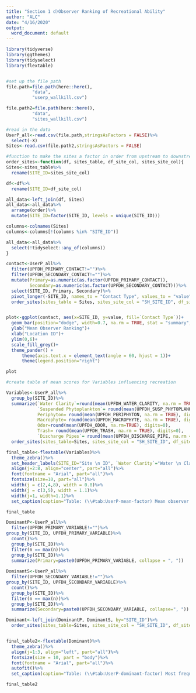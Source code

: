 ```yaml
---
title: "Section 1 d)Observer Ranking of Recreational Ability"
author: "ALC"
date: "4/16/2020"
output:
  word_document: default
---
```


```r
library(tidyverse)
library(ggthemes)
library(tidyselect)
library(flextable)


#set up the file path
file.path=file.path(here::here(),
          "data",
          "userp_wallkill.csv")

file.path2=file.path(here::here(),
          "data",
          "sites_wallkill.csv")

```

```r
#read in the data
UserP_all<-read.csv(file.path,stringsAsFactors = FALSE)%>%
  select(-X)
Sites<-read.csv(file.path2,stringsAsFactors = FALSE)
```

```r
#function to make the sites a factor in order from upstream to downstream
order_sites<-function(df, sites_table, df_site_col, sites_site_col){
Sites<-sites_table%>%
  rename(SITE_ID=sites_site_col)

df<-df%>%
  rename(SITE_ID=df_site_col)

all_data<-left_join(df, Sites)
all_data<-all_data%>%
  arrange(order)%>%
  mutate(SITE_ID=factor(SITE_ID, levels = unique(SITE_ID)))

columns<-colnames(Sites)
columns<-columns[!(columns %in% "SITE_ID")]

all_data<-all_data%>%
  select(!tidyselect::any_of(columns))
}
```


```r

contact<-UserP_all%>%
  filter(UPFDH_PRIMARY_CONTACT!="")%>%
  filter(UPFDH_SECONDARY_CONTACT!="")%>%
  mutate(Primary=as.numeric(as.factor(UPFDH_PRIMARY_CONTACT)),
         Secondary=as.numeric(as.factor(UPFDH_SECONDARY_CONTACT)))%>%
  select(SITE_ID, Primary, Secondary)%>%
  pivot_longer(-SITE_ID, names_to = "Contact Type", values_to = "value")%>%
  order_sites(sites_table = Sites, sites_site_col = "SH_SITE_ID", df_site_col = "SITE_ID")


plot<-ggplot(contact, aes(x=SITE_ID, y=value, fill=`Contact Type`))+
  geom_bar(position="dodge", width=0.7, na.rm = TRUE, stat = "summary", fun.y = "mean")+
  ylab("Mean Observer Ranking")+
  xlab("Location ID")+
  ylim(0,6)+
  scale_fill_grey()+
  theme_pander() +
      theme(axis.text.x = element_text(angle = 60, hjust = 1))+
      theme(legend.position="right")

```


```r
plot
```


```r
#create table of mean scores for Variables influencing recreation

Variables<-UserP_all%>%
  group_by(SITE_ID)%>%
  summarize(`Water Clarity`=round(mean(UPFDH_WATER_CLARITY, na.rm = TRUE), digits=0),
            `Suspended Phytoplankton`= round(mean(UPFDH_SUSP_PHYTOPLANKTON, na.rm = TRUE),digits=0),
            Periphyton= round(mean(UPFDH_PERIPHYTON, na.rm = TRUE), digits=0),
            Macrophyte= round(mean(UPFDH_MACROPHYTE, na.rm = TRUE), digits=0),
            Odor=round(mean(UPFDH_ODOR, na.rm=TRUE), digits=0),
            Trash= round(mean(UPFDH_TRASH, na.rm = TRUE), digits=0),
            `Discharge Pipes`= round(mean(UPFDH_DISCHARGE_PIPE, na.rm = TRUE), digits=0))%>%
  order_sites(sites_table=Sites, sites_site_col = "SH_SITE_ID", df_site_col = "SITE_ID")
```


```r
final_table<-flextable(Variables)%>%
  theme_zebra()%>%
  set_header_labels(SITE_ID="Site \n ID", `Water Clarity`="Water \n Clarity", `Suspended Phytoplankton`="Suspended \nPhytoplankton", Periphyton="Periphyton", Odor="Odor", Trash="Trash", `Discharge Pipes`= "Dishcarge \n Pipes")%>%
  align(j=2:8, align="center", part="all")%>%
  font(fontname = "Arial", part="all")%>%
  fontsize(size=10, part="all")%>%
  width(j = c(2,4,8), width = 0.8)%>%
  width(j = c(3,5), width = 1.1)%>%
  width(j=1, width=1.1)%>%
  set_caption(caption="Table: (\\#tab:UserP-mean-factor) Mean observer ranked value for factors influencing desire to participate in 1° and 2° contact recreation in the Wallkill River. Factors were ranked on a 10 scale (0 – Best/Natural; 10 Worst/Severe) according to perceived impact on a location. Ranking of recreation ability was performed for all locations during each site visit")

final_table
```



```r

DominantP<-UserP_all%>%
  filter(UPFDH_PRIMARY_VARIABLE!="")%>%
group_by(SITE_ID, UPFDH_PRIMARY_VARIABLE)%>%
  count()%>%
  group_by(SITE_ID)%>%
  filter(n == max(n))%>%
  group_by(SITE_ID)%>%
  summarize(Primary=paste0(UPFDH_PRIMARY_VARIABLE, collapse = ", "))
  
DominantS<-UserP_all%>%
  filter(UPFDH_SECONDARY_VARIABLE!="")%>%
group_by(SITE_ID, UPFDH_SECONDARY_VARIABLE)%>%
  count()%>%
  group_by(SITE_ID)%>%
  filter(n == max(n))%>%
  group_by(SITE_ID)%>%
  summarize(Secondary=paste0(UPFDH_SECONDARY_VARIABLE, collapse=", "))

Dominant<-left_join(DominantP, DominantS, by="SITE_ID")%>%
  order_sites(sites_table=Sites, sites_site_col = "SH_SITE_ID", df_site_col = "SITE_ID")



```


```r
final_table2<-flextable(Dominant)%>%
  theme_zebra()%>%
  align(j=1:3, align="left", part="all")%>%
  fontsize(size = 10, part = "body")%>%
  font(fontname = "Arial", part="all")%>%
  autofit()%>%
  set_caption(caption="Table: (\\#tab:UserP-dominant-factor) Most frequently ranked factor influencing observer desire to participate in 1° and 2° contact recreation in the Wallkill River. Factors influencing desire to recreate were ranked and a primary factor influencing the desire to participate in 1° and 2° contact recreation was chosen during each site visit. Column values represent the factor selected most frequently at each site.")

final_table2
```


